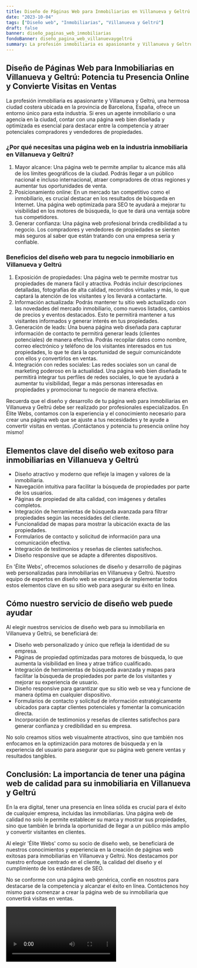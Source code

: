 ```yaml
---
title: Diseño de Páginas Web para Inmobiliarias en Villanueva y Geltrú
date: "2023-10-04"
tags: ["Diseño web", "Inmobiliarias", "Villanueva y Geltrú"]
draft: false
banner: diseño_paginas_web_inmobiliarias
fondoBanner: diseño_pagina_web_villanuevaygeltrú
summary: La profesión inmobiliaria es apasionante y Villanueva y Geltrú, una hermosa ciudad costera ubicada en la provincia de Barcelona, España, ofrece un entorno único para esta industria. Si eres un agente inmobiliario o una agencia en la ciudad, contar con una página web bien diseñada y optimizada es esencial para destacar entre la competencia y atraer potenciales compradores y vendedores de propiedades.
---
```



## Diseño de Páginas Web para Inmobiliarias en Villanueva y Geltrú: Potencia tu Presencia Online y Convierte Visitas en Ventas

La profesión inmobiliaria es apasionante y Villanueva y Geltrú, una hermosa ciudad costera ubicada en la provincia de Barcelona, España, ofrece un entorno único para esta industria. Si eres un agente inmobiliario o una agencia en la ciudad, contar con una página web bien diseñada y optimizada es esencial para destacar entre la competencia y atraer potenciales compradores y vendedores de propiedades.

### ¿Por qué necesitas una página web en la industria inmobiliaria en Villanueva y Geltrú?

1. Mayor alcance: Una página web te permite ampliar tu alcance más allá de los límites geográficos de la ciudad. Podrás llegar a un público nacional e incluso internacional, atraer compradores de otras regiones y aumentar tus oportunidades de venta.
2. Posicionamiento online: En un mercado tan competitivo como el inmobiliario, es crucial destacar en los resultados de búsqueda en Internet. Una página web optimizada para SEO te ayudará a mejorar tu visibilidad en los motores de búsqueda, lo que te dará una ventaja sobre tus competidores.
3. Generar confianza: Una página web profesional brinda credibilidad a tu negocio. Los compradores y vendedores de propiedades se sienten más seguros al saber que están tratando con una empresa seria y confiable.

### Beneficios del diseño web para tu negocio inmobiliario en Villanueva y Geltrú

1. Exposición de propiedades: Una página web te permite mostrar tus propiedades de manera fácil y atractiva. Podrás incluir descripciones detalladas, fotografías de alta calidad, recorridos virtuales y más, lo que captará la atención de los visitantes y los llevará a contactarte.
2. Información actualizada: Podrás mantener tu sitio web actualizado con las novedades del mercado inmobiliario, como nuevos listados, cambios de precios y eventos destacados. Esto te permitirá mantener a tus visitantes informados y generar interés en tus propiedades.
3. Generación de leads: Una buena página web diseñada para capturar información de contacto te permitirá generar leads (clientes potenciales) de manera efectiva. Podrás recopilar datos como nombre, correo electrónico y teléfono de los visitantes interesados en tus propiedades, lo que te dará la oportunidad de seguir comunicándote con ellos y convertirlos en ventas.
4. Integración con redes sociales: Las redes sociales son un canal de marketing poderoso en la actualidad. Una página web bien diseñada te permitirá integrar tus perfiles de redes sociales, lo que te ayudará a aumentar tu visibilidad, llegar a más personas interesadas en propiedades y promocionar tu negocio de manera efectiva.

Recuerda que el diseño y desarrollo de tu página web para inmobiliarias en Villanueva y Geltrú debe ser realizado por profesionales especializados. En Élite Webs, contamos con la experiencia y el conocimiento necesario para crear una página web que se ajuste a tus necesidades y te ayude a convertir visitas en ventas. ¡Contáctanos y potencia tu presencia online hoy mismo!

<GifSeo />

<Cta />

## Elementos clave del diseño web exitoso para inmobiliarias en Villanueva y Geltrú

- Diseño atractivo y moderno que refleje la imagen y valores de la inmobiliaria.
- Navegación intuitiva para facilitar la búsqueda de propiedades por parte de los usuarios.
- Páginas de propiedad de alta calidad, con imágenes y detalles completos.
- Integración de herramientas de búsqueda avanzada para filtrar propiedades según las necesidades del cliente.
- Funcionalidad de mapas para mostrar la ubicación exacta de las propiedades.
- Formularios de contacto y solicitud de información para una comunicación efectiva.
- Integración de testimonios y reseñas de clientes satisfechos.
- Diseño responsive que se adapte a diferentes dispositivos.

En 'Élite Webs', ofrecemos soluciones de diseño y desarrollo de páginas web personalizadas para inmobiliarias en Villanueva y Geltrú. Nuestro equipo de expertos en diseño web se encargará de implementar todos estos elementos clave en su sitio web para asegurar su éxito en línea.

## Cómo nuestro servicio de diseño web puede ayudar

Al elegir nuestros servicios de diseño web para su inmobiliaria en Villanueva y Geltrú, se beneficiará de:

- Diseño web personalizado y único que refleja la identidad de su empresa.
- Páginas de propiedad optimizadas para motores de búsqueda, lo que aumenta la visibilidad en línea y atrae tráfico cualificado.
- Integración de herramientas de búsqueda avanzada y mapas para facilitar la búsqueda de propiedades por parte de los visitantes y mejorar su experiencia de usuario.
- Diseño responsive para garantizar que su sitio web se vea y funcione de manera óptima en cualquier dispositivo.
- Formularios de contacto y solicitud de información estratégicamente ubicados para captar clientes potenciales y fomentar la comunicación directa.
- Incorporación de testimonios y reseñas de clientes satisfechos para generar confianza y credibilidad en su empresa.

No solo creamos sitios web visualmente atractivos, sino que también nos enfocamos en la optimización para motores de búsqueda y en la experiencia del usuario para asegurar que su página web genere ventas y resultados tangibles.

## Conclusión: La importancia de tener una página web de calidad para su inmobiliaria en Villanueva y Geltrú

En la era digital, tener una presencia en línea sólida es crucial para el éxito de cualquier empresa, incluidas las inmobiliarias. Una página web de calidad no solo le permite establecer su marca y mostrar sus propiedades, sino que también le brinda la oportunidad de llegar a un público más amplio y convertir visitantes en clientes.

Al elegir 'Élite Webs' como su socio de diseño web, se beneficiará de nuestros conocimientos y experiencia en la creación de páginas web exitosas para inmobiliarias en Villanueva y Geltrú. Nos destacamos por nuestro enfoque centrado en el cliente, la calidad del diseño y el cumplimiento de los estándares de SEO.

No se conforme con una página web genérica, confíe en nosotros para destacarse de la competencia y alcanzar el éxito en línea. Contáctenos hoy mismo para comenzar a crear la página web de su inmobiliaria que convertirá visitas en ventas.

<Video />

<CtaBot job="Inmobiliarias" city="Villanueva y Geltrú" />

<Gmaps query="Villanueva y Geltrú+españa+maps" />
